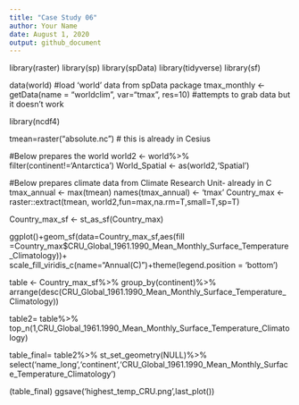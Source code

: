 ```yaml
---
title: "Case Study 06"
author: Your Name
date: August 1, 2020
output: github_document
---
```

library(raster)
library(sp)
library(spData)
library(tidyverse)
library(sf)


data(world)  #load 'world' data from spData package
tmax_monthly <- getData(name = "worldclim", var="tmax", res=10) #attempts to grab data but it doesn't work

library(ncdf4)

tmean=raster("absolute.nc") # this is already in Cesius

#Below prepares the world
world2 <- world%>%
  filter(continent!='Antarctica')
World_Spatial <- as(world2,'Spatial')

#Below prepares climate data from Climate Research Unit- already in C
tmax_annual <- max(tmean)
names(tmax_annual) <- 'tmax'
Country_max <- raster::extract(tmean, world2,fun=max,na.rm=T,small=T,sp=T)

Country_max_sf <- st_as_sf(Country_max)

ggplot()+geom_sf(data=Country_max_sf,aes(fill =Country_max$CRU_Global_1961.1990_Mean_Monthly_Surface_Temperature_Climatology))+
  scale_fill_viridis_c(name="Annual\nMaximum\nTemperature (C)")+theme(legend.position = 'bottom')

table <- Country_max_sf%>%
  group_by(continent)%>%
  arrange(desc(CRU_Global_1961.1990_Mean_Monthly_Surface_Temperature_Climatology))

table2= table%>%
  top_n(1,CRU_Global_1961.1990_Mean_Monthly_Surface_Temperature_Climatology)
  
table_final= table2%>%
  st_set_geometry(NULL)%>%
  select('name_long','continent','CRU_Global_1961.1990_Mean_Monthly_Surface_Temperature_Climatology')

(table_final)
ggsave('highest_temp_CRU.png',last_plot())




